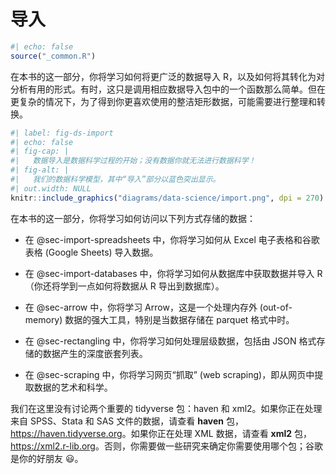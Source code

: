 # 导入 {#sec-import .unnumbered}

```r
#| echo: false
source("_common.R")
```

在本书的这一部分，你将学习如何将更广泛的数据导入 R，以及如何将其转化为对分析有用的形式。有时，这只是调用相应数据导入包中的一个函数那么简单。但在更复杂的情况下，为了得到你更喜欢使用的整洁矩形数据，可能需要进行整理和转换。

```r
#| label: fig-ds-import
#| echo: false
#| fig-cap: |
#|   数据导入是数据科学过程的开始；没有数据你就无法进行数据科学！
#| fig-alt: |
#|   我们的数据科学模型，其中“导入”部分以蓝色突出显示。
#| out.width: NULL
knitr::include_graphics("diagrams/data-science/import.png", dpi = 270)
```

在本书的这一部分，你将学习如何访问以下列方式存储的数据：

  - 在 @sec-import-spreadsheets 中，你将学习如何从 Excel 电子表格和谷歌表格 (Google Sheets) 导入数据。

  - 在 @sec-import-databases 中，你将学习如何从数据库中获取数据并导入 R（你还将学到一点如何将数据从 R 导出到数据库）。

  - 在 @sec-arrow 中，你将学习 Arrow，这是一个处理内存外 (out-of-memory) 数据的强大工具，特别是当数据存储在 parquet 格式中时。

  - 在 @sec-rectangling 中，你将学习如何处理层级数据，包括由 JSON 格式存储的数据产生的深度嵌套列表。

  - 在 @sec-scraping 中，你将学习网页“抓取” (web scraping)，即从网页中提取数据的艺术和科学。

我们在这里没有讨论两个重要的 tidyverse 包：haven 和 xml2。如果你正在处理来自 SPSS、Stata 和 SAS 文件的数据，请查看 **haven** 包，[https://haven.tidyverse.org](https://haven.tidyverse.org)。如果你正在处理 XML 数据，请查看 **xml2** 包，[https://xml2.r-lib.org](https://xml2.r-lib.org)。否则，你需要做一些研究来确定你需要使用哪个包；谷歌是你的好朋友 😃。

